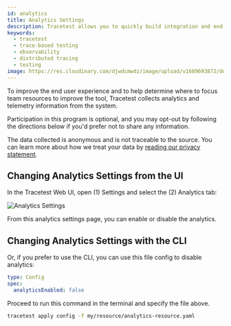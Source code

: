 ```yaml
---
id: analytics
title: Analytics Settings
description: Tracetest allows you to quickly build integration and end-to-end tests, powered by your OpenTelemetry traces. Learn how to get started with creating tests once you open Tracetest.
keywords:
  - tracetest
  - trace-based testing
  - observability
  - distributed tracing
  - testing
image: https://res.cloudinary.com/djwdcmwdz/image/upload/v1689693872/docs/Blog_Thumbnail_28_ugy2yy.png
---
```


To improve the end user experience and to help determine where to focus team resources to improve the tool, Tracetest collects analytics and telemetry information from the system.

Participation in this program is optional, and you may opt-out by following the directions below if you'd prefer not to share any information.

The data collected is anonymous and is not traceable to the source. You can learn more about how we treat your data by [reading our privacy statement](https://kubeshop.io/privacy).

## Changing Analytics Settings from the UI

In the Tracetest Web UI, open (1) Settings and select the (2) Analytics tab:

![Analytics Settings](./img/analytics-settings-0.11.3.png)

From this analytics settings page, you can enable or disable the analytics.

## Changing Analytics Settings with the CLI

Or, if you prefer to use the CLI, you can use this file config to disable analytics:

```yaml
type: Config
spec:
  analyticsEnabled: false
```

Proceed to run this command in the terminal and specify the file above.

```bash
tracetest apply config -f my/resource/analytics-resource.yaml
```

